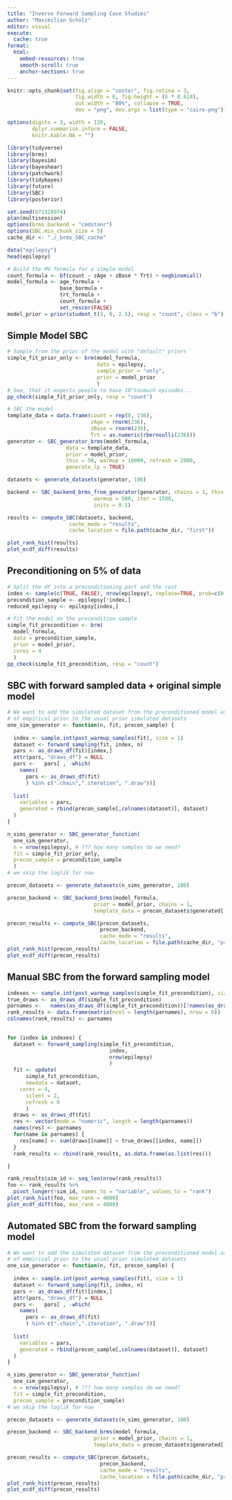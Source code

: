 ```yaml
---
title: "Inverse Forward Sampling Case Studies"
author: "Maximilian Scholz"
editor: visual
execute: 
  cache: true
format:
  html:
    embed-resources: true
    smooth-scroll: true
    anchor-sections: true
---
```


```r
knitr::opts_chunk$set(fig.align = "center", fig.retina = 3,
                      fig.width = 6, fig.height = (6 * 0.618),
                      out.width = "80%", collapse = TRUE,
                      dev = "png", dev.args = list(type = "cairo-png"))

options(digits = 3, width = 120,
        dplyr.summarise.inform = FALSE,
        knitr.kable.NA = "")
```

```r
library(tidyverse)
library(brms)
library(bayesim)
library(bayeshear)
library(patchwork)
library(tidybayes)
library(future)
library(SBC)
library(posterior)

set.seed(671328974)
plan(multisession)
options(brms.backend = "cmdstanr")
options(SBC.min_chunk_size = 5)
cache_dir <- "./_brms_SBC_cache"
```

```r
data("epilepsy")
head(epilepsy)
```
```r
# Build the MV formula for a simple model
count_formula <- bf(count ~ zAge + zBase * Trt) + negbinomial()
model_formula <- age_formula +
                 base_bormula +
                 trt_formula +
                 count_formula +
                 set_rescor(FALSE)
model_prior = prior(student_t(3, 0, 2.5), resp = "count", class = "b")
```

## Simple Model SBC

```r
# Sample from the prior of the model with "default" priors
simple_fit_prior_only <- brm(model_formula,
                             data = epilepsy,
                             sample_prior = "only",
                             prior = model_prior
                             )
# See, that it expects people to have 10^toomuch episodes...
pp_check(simple_fit_prior_only, resp = "count")
```

```r
# SBC the model
template_data = data.frame(count = rep(0, 236),
                           zAge = rnorm(236),
                           zBase = rnorm(236),
                           Trt = as.numeric(rbernoulli(236)))
generator <- SBC_generator_brms(model_formula,
                   data = template_data,
                   prior = model_prior,
                   thin = 50, warmup = 10000, refresh = 2000,
                   generate_lp = TRUE)

datasets <- generate_datasets(generator, 100)

backend <- SBC_backend_brms_from_generator(generator, chains = 1, thin = 1,
                            warmup = 500, iter = 1500,               
                            inits = 0.1)

results <- compute_SBC(datasets, backend,
                    cache_mode = "results", 
                    cache_location = file.path(cache_dir, "first"))

plot_rank_hist(results)
plot_ecdf_diff(results)
```

## Preconditioning on 5% of data
```r
# Split the df into a preconditioning part and the rest
index <- sample(c(TRUE, FALSE), nrow(epilepsy), replace=TRUE, prob=c(0.95,0.05))
precondition_sample <- epilepsy[!index,]
reduced_epilepsy <- epilepsy[index,]

# Fit the model on the precondition sample
simple_fit_precondition <- brm(
  model_formula, 
  data = precondition_sample,
  prior = model_prior,
  cores = 4
  )
pp_check(simple_fit_precondition, resp = "count")
```

## SBC with forward sampled data + original simple model

```r
# We want to add the simulated dataset from the preconditioned model as a form
# of empirical prior to the usual prior simulated datasets
one_sim_generator <- function(n, fit, precon_sample) {
  
  index <- sample.int(post_warmup_samples(fit), size = 1)
  dataset <- forward_sampling(fit, index, n)
  pars <- as_draws_df(fit)[index,]
  attr(pars, "draws_df") = NULL
  pars <-   pars[ , -which(
    names(
      pars <- as_draws_df(fit)
      ) %in% c(".chain",".iteration", ".draw"))]
  
  list(
    variables = pars,
    generated = rbind(precon_sample[,colnames(dataset)], dataset)
  )
}

n_sims_generator <- SBC_generator_function(
  one_sim_generator,
  n = nrow(epilepsy), # ??? how many samples do we need?
  fit = simple_fit_prior_only,
  precon_sample = precondition_sample
  )
# we skip the loglik for now
```

```r
precon_datasets <- generate_datasets(n_sims_generator, 100)

precon_backend <- SBC_backend_brms(model_formula,  
                            prior = model_prior, chains = 1,
                            template_data = precon_datasets$generated[[1]])


```

```r
precon_results <- compute_SBC(precon_datasets,
                              precon_backend, 
                              cache_mode = "results", 
                              cache_location = file.path(cache_dir, "precon"))
plot_rank_hist(precon_results)
plot_ecdf_diff(precon_results)
```

## Manual SBC from the forward sampling model

```r
indexes <- sample.int(post_warmup_samples(simple_fit_precondition), size = 100)
true_draws <- as_draws_df(simple_fit_precondition)
parnames <-   names(as_draws_df(simple_fit_precondition))[!names(as_draws_df(simple_fit_precondition)) %in% c(".chain",".iteration", ".draw")]
rank_results <- data.frame(matrix(ncol = length(parnames), nrow = 0))
colnames(rank_results) <- parnames

  
for (index in indexes) {
  dataset <- forward_sampling(simple_fit_precondition,
                                 index,
                                 nrow(epilepsy)
                                 )
  fit <- update(
      simple_fit_precondition,
      newdata = dataset,
    cores = 4,
      silent = 2,
      refresh = 0 
      )
  draws <- as_draws_df(fit)
  res <- vector(mode = "numeric", length = length(parnames))
  names(res) <- parnames
  for(name in parnames) {
    res[name] <- sum(draws[[name]] < true_draws[[index, name]])
  }
  rank_results <- rbind(rank_results, as.data.frame(as.list(res)))

}
```

```r
rank_results$sim_id <- seq_len(nrow(rank_results))
foo <- rank_results %>%
  pivot_longer(!sim_id, names_to = "variable", values_to = "rank")
plot_rank_hist(foo, max_rank = 4000)
plot_ecdf_diff(foo, max_rank = 4000)
```

## Automated SBC from the forward sampling model

```r
# We want to add the simulated dataset from the preconditioned model as a form
# of empirical prior to the usual prior simulated datasets
one_sim_generator <- function(n, fit, precon_sample) {
  
  index <- sample.int(post_warmup_samples(fit), size = 1)
  dataset <- forward_sampling(fit, index, n)
  pars <- as_draws_df(fit)[index,]
  attr(pars, "draws_df") = NULL
  pars <-   pars[ , -which(
    names(
      pars <- as_draws_df(fit)
      ) %in% c(".chain",".iteration", ".draw"))]
  
  list(
    variables = pars,
    generated = rbind(precon_sample[,colnames(dataset)], dataset)
  )
}

n_sims_generator <- SBC_generator_function(
  one_sim_generator,
  n = nrow(epilepsy), # ??? how many samples do we need?
  fit = simple_fit_precondition,
  precon_sample = precondition_sample)
# we skip the loglik for now
```

```r
precon_datasets <- generate_datasets(n_sims_generator, 100)

precon_backend <- SBC_backend_brms(model_formula,  
                            prior = model_prior, chains = 1,
                            template_data = precon_datasets$generated[[1]])


```

```r
precon_results <- compute_SBC(precon_datasets,
                              precon_backend, 
                              cache_mode = "results", 
                              cache_location = file.path(cache_dir, "precon"))
plot_rank_hist(precon_results)
plot_ecdf_diff(precon_results)
```
